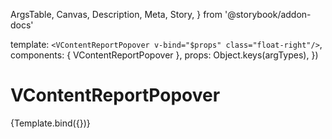   ArgsTable,
  Canvas,
  Description,
  Meta,
  Story,
} from '@storybook/addon-docs'


<Meta
  title="Components/VContentReportPopover"
  component={VContentReportPopover}
/>

  template: `<VContentReportPopover v-bind="$props" class="float-right"/>`,
  components: { VContentReportPopover },
  props: Object.keys(argTypes),
})

# VContentReportPopover

<Description of={VContentReportPopover} />

<ArgsTable of={VContentReportPopover} />

<Canvas>
  <Story
    name="Default"
    args={{
      media: {
        identifier: '0aff3595-8168-440b-83ff-7a80b65dea42',
        foreign_landing_url: 'https://wordpress.org/openverse/',
        provider: 'provider',
      },
    }}
  >
    {Template.bind({})}
  </Story>
</Canvas>
